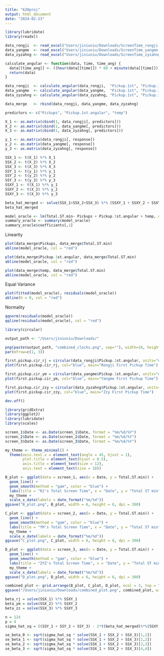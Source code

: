 ---
title: "620proj"
output: html_document
date: "2024-02-23"
---

```{r}
library(lubridate)
library(readxl)
```

```{r}
data_rongji  <- read_excel("Users/jiniuniu/Downloads/ScreenTime_rongji.xlsx") 
data_yangme  <- read_excel("Users/jiniuniu/Downloads/ScreenTime_yangme.xlsx") 
data_zyzahng <- read_excel("Users/jiniuniu/Downloads/ScreenTime_zyzahng.xlsx") 
```

```{r}
calculate_angular <- function(data, time, time_ang) {
  data[[time_ang]] <- ((hour(data[[time]]) * 60 + minute(data[[time]])) / (24 * 60) * 360)
  return(data)
}

data_rongji  <- calculate_angular(data_rongji,  "Pickup.1st", "Pickup.1st.angular")
data_yangme  <- calculate_angular(data_yangme,  "Pickup.1st", "Pickup.1st.angular")
data_zyzahng <- calculate_angular(data_zyzahng, "Pickup.1st", "Pickup.1st.angular")

data_merge   <- rbind(data_rongji, data_yangme, data_zyzahng)
```

```{r}
predictors <- c("Pickups", "Pickup.1st.angular", "temp")

X_1 <- as.matrix(cbind(1, data_rongji[, predictors]))
X_2 <- as.matrix(cbind(1, data_yangme[, predictors]))
X_3 <- as.matrix(cbind(1, data_zyzahng[, predictors]))

y_1 <- as.matrix(data_rongji[, response])
y_2 <- as.matrix(data_yangme[, response])
y_3 <- as.matrix(data_zyzahng[, response])
```

```{r}
SSX_1 <- t(X_1) %*% X_1
SSX_2 <- t(X_2) %*% X_2
SSX_3 <- t(X_3) %*% X_3
SSY_1 <- t(y_1) %*% y_1
SSY_2 <- t(y_2) %*% y_2
SSY_3 <- t(y_3) %*% y_3
SSXY_1 <- t(X_1) %*% y_1
SSXY_2 <- t(X_2) %*% y_2
SSXY_3 <- t(X_3) %*% y_3
```

```{r}
beta_hat_merged <- solve(SSX_1+SSX_2+SSX_3) %*% (SSXY_1 + SSXY_2 + SSXY_3)
beta_hat_merged
```

```{r}
model_oracle <- lm(Total.ST.min~ Pickups + Pickup.1st.angular + temp, data = data_merge)
summary_oracle <- summary(model_oracle)
summary_oracle$coefficients[,1]
```

Linearity

```{r}
plot(data_merge$Pickups, data_merge$Total.ST.min)
abline(model_oracle, col = "red")

plot(data_merge$Pickup.1st.angular, data_merge$Total.ST.min)
abline(model_oracle, col = "red")

plot(data_merge$temp, data_merge$Total.ST.min)
abline(model_oracle, col = "red")
```

Equal Variance

```{r}
plot(fitted(model_oracle), residuals(model_oracle))
abline(h = 0, col = "red")
```

Normality

```{r}
qqnorm(residuals(model_oracle))
qqline(residuals(model_oracle), col = "red")
```

```{r}
library(circular)

output_path <- "/Users/jiniuniu/Downloads/"

png(paste(output_path, "combined_clocks.png", sep=""), width=18, height=6, units="in", res=300)
par(mfrow=c(1, 3))

first.pickup.cir_rj = circular(data_rongji$Pickup.1st.angular, units="degrees", template="clock24")
plot(first.pickup.cir_rj, col="blue", main="Rongji First Pickup Time")

first.pickup.cir_ym = circular(data_yangme$Pickup.1st.angular, units="degrees", template="clock24")
plot(first.pickup.cir_ym, col="blue", main="Yangme First Pickup Time")

first.pickup.cir_zzy = circular(data_zyzahng$Pickup.1st.angular, units="degrees", template="clock24")
plot(first.pickup.cir_zzy, col="blue", main="Zzy First Pickup Time")

dev.off()

```

```{r}
library(gridExtra)
library(ggplot2)
library(lubridate)
library(scales)

screen_1$Date <- as.Date(screen_1$Date, format = "%m/%d/%Y")
screen_2$Date <- as.Date(screen_2$Date, format = "%m/%d/%Y")
screen_3$Date <- as.Date(screen_3$Date, format = "%m/%d/%Y")

my_theme <- theme_minimal() +
  theme(axis.text.x = element_text(angle = 45, hjust = 1),
        plot.title = element_text(hjust = 0.5),
        axis.title = element_text(size = 12), 
        axis.text = element_text(size = 10))

B_plot <- ggplot(data = screen_1, aes(x = Date, y = Total.ST.min)) + 
  geom_line() + 
  geom_smooth(method = "gam", color = "blue") +
  labs(title = "RJ's Total Screen Time", x = "Date", y = "Total ST min") +
  my_theme +
  scale_x_date(labels = date_format("%m/%d"))
ggsave("B_plot.png", B_plot, width = 6, height = 6, dpi = 300)

C_plot <- ggplot(data = screen_2, aes(x = Date, y = Total.ST.min)) + 
  geom_line() + 
  geom_smooth(method = "gam", color = "blue") +
  labs(title = "YM's Total Screen Time", x = "Date", y = "Total ST min") +
  my_theme +
  scale_x_date(labels = date_format("%m/%d")) 
ggsave("C_plot.png", C_plot, width = 6, height = 6, dpi = 300)

D_plot <- ggplot(data = screen_3, aes(x = Date, y = Total.ST.min)) + 
  geom_line() + 
  geom_smooth(method = "gam", color = "blue") +
  labs(title = "ZYZ's Total Screen Time", x = "Date", y = "Total ST min") +
  my_theme +
  scale_x_date(labels = date_format("%m/%d"))
ggsave("D_plot.png", D_plot, width = 6, height = 6, dpi = 300)
```

```{r}
combined_plot <- grid.arrange(B_plot, C_plot, D_plot, ncol = 3, top = "Total Screen Time Comparison")
ggsave("/Users/jiniuniu/Downloads/combined_plot.png", combined_plot, width = 18, height = 6, dpi = 300)
```

```{r}
beta_rj = solve(SSX_1) %*% SSXY_1
beta_ym = solve(SSX_2) %*% SSXY_2
beta_zz = solve(SSX_3) %*% SSXY_3
```

```{r}
n = 124
p = 4
sigma_hat_sq = ((SSY_1 + SSY_2 + SSY_3) - 2*t(beta_hat_merged)%*%(SSXY_1 + SSXY_2 + SSXY_3) + t(beta_hat_merged) %*% (SSX_1 + SSX_2 + SSX_3) %*% beta_hat_merged) / (n - p)
```

```{r}
se_beta_0 <- sqrt(sigma_hat_sq * solve(SSX_1 + SSX_2 + SSX_3)[1,1])
se_beta_1 <- sqrt(sigma_hat_sq * solve(SSX_1 + SSX_2 + SSX_3)[2,2])
se_beta_2 <- sqrt(sigma_hat_sq * solve(SSX_1 + SSX_2 + SSX_3)[3,3])
se_beta_3 <- sqrt(sigma_hat_sq * solve(SSX_1 + SSX_2 + SSX_3)[4,4])
```
